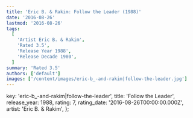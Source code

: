 ```yaml
---
title: 'Eric B. & Rakim: Follow the Leader (1988)'
date: '2016-08-26'
lastmod: '2016-08-26'
tags:
  [
    'Artist Eric B. & Rakim',
    'Rated 3.5',
    'Release Year 1988',
    'Release Decade 1980',
  ]
summary: 'Rated 3.5'
authors: ['default']
images: ['/content/images/eric-b_-and-rakim|follow-the-leader.jpg']
---
```


  key: 'eric-b_-and-rakim|follow-the-leader',
  title: 'Follow the Leader',
  release_year: 1988,
  rating: 7,
  rating_date: '2016-08-26T00:00:00.000Z',
  artist: 'Eric B. & Rakim',
};

<MusicRating data={data} />
